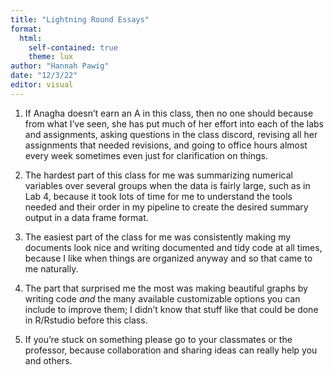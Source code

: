 ```yaml
---
title: "Lightning Round Essays"
format:
  html:
    self-contained: true
    theme: lux
author: "Hannah Pawig"
date: "12/3/22"
editor: visual
---
```


1.  If Anagha doesn't earn an A in this class, then no one should because from what I've seen, she has put much of her effort into each of the labs and assignments, asking questions in the class discord, revising all her assignments that needed revisions, and going to office hours almost every week sometimes even just for clarification on things.

2.  The hardest part of this class for me was summarizing numerical variables over several groups when the data is fairly large, such as in Lab 4, because it took lots of time for me to understand the tools needed and their order in my pipeline to create the desired summary output in a data frame format.

3.  The easiest part of the class for me was consistently making my documents look nice and writing documented and tidy code at all times, because I like when things are organized anyway and so that came to me naturally.

4.  The part that surprised me the most was making beautiful graphs by writing code *and* the many available customizable options you can include to improve them; I didn't know that stuff like that could be done in R/Rstudio before this class.

5.  If you're stuck on something please go to your classmates or the professor, because collaboration and sharing ideas can really help you and others.
